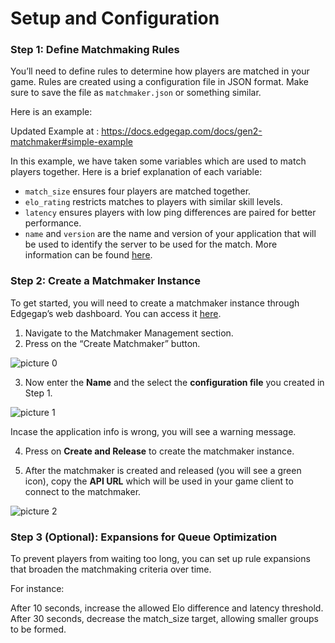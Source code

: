 # Setup and Configuration

### Step 1: Define Matchmaking Rules

You’ll need to define rules to determine how players are matched in your game. Rules are created using a configuration file in JSON format. Make sure to save the file as `matchmaker.json` or something similar.

Here is an example:

Updated Example at : https://docs.edgegap.com/docs/gen2-matchmaker#simple-example


In this example, we have taken some variables which are used to match players together. Here is a brief explanation of each variable:

- `match_size` ensures four players are matched together.
- `elo_rating` restricts matches to players with similar skill levels.
- `latency` ensures players with low ping differences are paired for better performance.
- `name` and `version` are the name and version of your application that will be used to identify the server to be used for the match. More information can be found [here](https://docs.edgegap.com/docs/gen2-matchmaker/#matchmaking-profiles).


### Step 2: Create a Matchmaker Instance

To get started, you will need to create a matchmaker instance through Edgegap’s web dashboard. You can access it [here](https://app.edgegap.com/matchmaker-management-v2/matchmakers/list).

1. Navigate to the Matchmaker Management section.
2. Press on the “Create Matchmaker” button.

![picture 0](../../images/cd0278e84302aba049f50c41682a86bfa5070b278354aee0c82a86181a609288.png)  

3. Now enter the **Name** and the select the **configuration file** you created in Step 1.


![picture 1](../../images/8fae15355df0a0fd7bcb4a904750a24b194b50c772f93ad7774654e06b106b97.png)  

Incase the application info is wrong, you will see a warning message. 

4. Press on **Create and Release** to create the matchmaker instance.

5. After the matchmaker is created and released (you will see a green icon), copy the **API URL** which will be used in your game client to connect to the matchmaker.

![picture 2](../../images/0827d9f6c454fca881077747250a277418e040850685360de6d1917f5ebdbbcb.png)  


### Step 3 (Optional): Expansions for Queue Optimization

To prevent players from waiting too long, you can set up rule expansions that broaden the matchmaking criteria over time.

For instance:

After 10 seconds, increase the allowed Elo difference and latency threshold.
After 30 seconds, decrease the match_size target, allowing smaller groups to be formed.